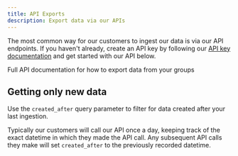 ```yaml
---
title: API Exports
description: Export data via our APIs
---
```


The most common way for our customers to ingest our data is via our API endpoints.
If you haven't already, create an API key by following our [API key documentation](/developers/api-keys) and get started with our API below.

<CardGroup cols={1}>
  <Card title="Outputs API" icon="chart-mixed" href="/features/exports/api-exports">
    Full API documentation for how to export data from your groups
  </Card>
</CardGroup>


## Getting only new data
Use the `created_after` query parameter to filter for data created after your last ingestion.

Typically our customers will call our API once a day, keeping track of the exact datetime in which they made the API call.
Any subsequent API calls they make will set `created_after` to the previously recorded datetime.
